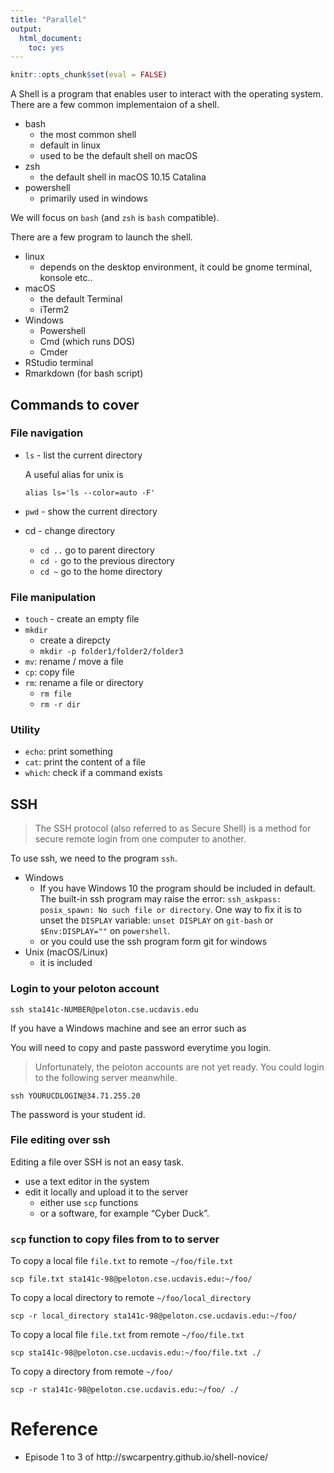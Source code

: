 ```yaml
---
title: "Parallel"
output: 
  html_document: 
    toc: yes
---
```


```r
knitr::opts_chunk$set(eval = FALSE)
```

A Shell is a program that enables user to interact with the operating system. There are a few common implementaion of a shell.

- bash
  - the most common shell
  - default in linux
  - used to be the default shell on macOS
- zsh
  - the default shell in macOS 10.15 Catalina
- powershell
  - primarily used in windows
  
We will focus on `bash` (and `zsh` is `bash` compatible).


There are a few program to launch the shell.

- linux
  - depends on the desktop environment, it could be gnome terminal, konsole etc..
- macOS
  - the default Terminal
  - iTerm2
- Windows
  - Powershell
  - Cmd (which runs DOS)
  - Cmder
- RStudio terminal
- Rmarkdown (for bash script)


## Commands to cover

### File navigation

- `ls` - list the current directory
  
  A useful alias for unix is
  ```
  alias ls='ls --color=auto -F'
  ```
  
- `pwd` - show the current directory
- cd  - change directory

  - `cd ..` go to parent directory
  - `cd -` go to the previous directory
  - `cd ~` go to the home directory


### File manipulation

- `touch` - create an empty file
- `mkdir` 
  - create a direpcty
  - `mkdir -p folder1/folder2/folder3`
- `mv`: rename / move a file
- `cp`: copy file
- `rm`: rename a file or directory
  - `rm file`
  - `rm -r dir` 

### Utility

- `echo`: print something
- `cat`: print the content of a file
- `which`: check if a command exists


## SSH

> The SSH protocol (also referred to as Secure Shell) is a method for secure remote login from one computer to another.

To use ssh, we need to the program `ssh`. 

- Windows
  - If you have Windows 10 the program should be included in default.
    The built-in ssh program may raise the error: `ssh_askpass: posix_spawn: No such file or directory`.
    One way to fix it is to unset the `DISPLAY` variable: 
    `unset DISPLAY` on `git-bash` or `$Env:DISPLAY=""` on `powershell`.
  - or you could use the ssh program form git for windows
- Unix (macOS/Linux)
  - it is included


### Login to your peloton account

```
ssh sta141c-NUMBER@peloton.cse.ucdavis.edu
```

If you have a Windows machine and see an error such as 

You will need to copy and paste password everytime you login.


> Unfortunately, the peloton accounts are not yet ready. You could login to the following server meanwhile.
```
ssh YOURUCDLOGIN@34.71.255.20
```
The password is your student id.

  
### File editing over ssh


Editing a file over SSH is not an easy task. 

- use a text editor in the system
- edit it locally and upload it to the server
  - either use `scp` functions 
  - or a software, for example "Cyber Duck".


### `scp` function to copy files from to to server

To copy a local file `file.txt` to remote `~/foo/file.txt`
```
scp file.txt sta141c-98@peloton.cse.ucdavis.edu:~/foo/
```

To copy a local directory to remote `~/foo/local_directory`
```
scp -r local_directory sta141c-98@peloton.cse.ucdavis.edu:~/foo/
```

To copy a local file `file.txt` from remote `~/foo/file.txt`
```
scp sta141c-98@peloton.cse.ucdavis.edu:~/foo/file.txt ./
```

To copy a directory from remote `~/foo/`
```
scp -r sta141c-98@peloton.cse.ucdavis.edu:~/foo/ ./
```



# Reference

- Episode 1 to 3 of http://swcarpentry.github.io/shell-novice/
